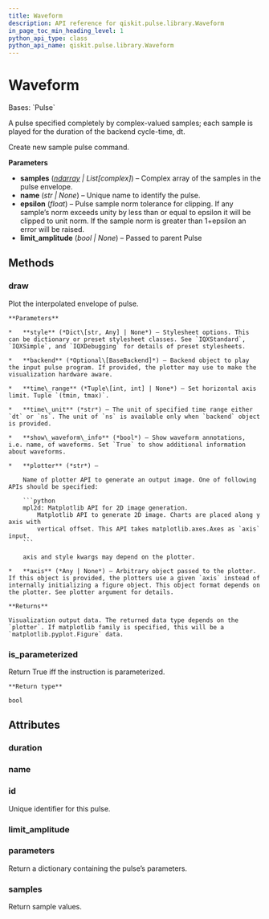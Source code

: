 ```yaml
---
title: Waveform
description: API reference for qiskit.pulse.library.Waveform
in_page_toc_min_heading_level: 1
python_api_type: class
python_api_name: qiskit.pulse.library.Waveform
---
```


# Waveform

<Class id="qiskit.pulse.library.Waveform" isDedicatedPage={true} github="https://github.com/qiskit/qiskit/tree/stable/0.24/qiskit/pulse/library/waveform.py" signature="Waveform(samples, name=None, epsilon=1e-07, limit_amplitude=None)">
  Bases: `Pulse`

  A pulse specified completely by complex-valued samples; each sample is played for the duration of the backend cycle-time, dt.

  Create new sample pulse command.

  **Parameters**

  *   **samples** ([*ndarray*](https://numpy.org/doc/stable/reference/generated/numpy.ndarray.html#numpy.ndarray "(in NumPy v1.25)") *| List\[complex]*) – Complex array of the samples in the pulse envelope.
  *   **name** (*str | None*) – Unique name to identify the pulse.
  *   **epsilon** (*float*) – Pulse sample norm tolerance for clipping. If any sample’s norm exceeds unity by less than or equal to epsilon it will be clipped to unit norm. If the sample norm is greater than 1+epsilon an error will be raised.
  *   **limit\_amplitude** (*bool | None*) – Passed to parent Pulse

  ## Methods

  <span id="qiskit-pulse-library-waveform-draw" />

  ### draw

  <Function id="qiskit.pulse.library.Waveform.draw" name="draw" signature="Waveform.draw(style=None, backend=None, time_range=None, time_unit='dt', show_waveform_info=True, plotter='mpl2d', axis=None)">
    Plot the interpolated envelope of pulse.

    **Parameters**

    *   **style** (*Dict\[str, Any] | None*) – Stylesheet options. This can be dictionary or preset stylesheet classes. See `IQXStandard`, `IQXSimple`, and `IQXDebugging` for details of preset stylesheets.

    *   **backend** (*Optional\[BaseBackend]*) – Backend object to play the input pulse program. If provided, the plotter may use to make the visualization hardware aware.

    *   **time\_range** (*Tuple\[int, int] | None*) – Set horizontal axis limit. Tuple `(tmin, tmax)`.

    *   **time\_unit** (*str*) – The unit of specified time range either `dt` or `ns`. The unit of `ns` is available only when `backend` object is provided.

    *   **show\_waveform\_info** (*bool*) – Show waveform annotations, i.e. name, of waveforms. Set `True` to show additional information about waveforms.

    *   **plotter** (*str*) –

        Name of plotter API to generate an output image. One of following APIs should be specified:

        ```python
        mpl2d: Matplotlib API for 2D image generation.
            Matplotlib API to generate 2D image. Charts are placed along y axis with
            vertical offset. This API takes matplotlib.axes.Axes as `axis` input.
        ```

        axis and style kwargs may depend on the plotter.

    *   **axis** (*Any | None*) – Arbitrary object passed to the plotter. If this object is provided, the plotters use a given `axis` instead of internally initializing a figure object. This object format depends on the plotter. See plotter argument for details.

    **Returns**

    Visualization output data. The returned data type depends on the `plotter`. If matplotlib family is specified, this will be a `matplotlib.pyplot.Figure` data.
  </Function>

  <span id="qiskit-pulse-library-waveform-is-parameterized" />

  ### is\_parameterized

  <Function id="qiskit.pulse.library.Waveform.is_parameterized" name="is_parameterized" signature="Waveform.is_parameterized()">
    Return True iff the instruction is parameterized.

    **Return type**

    bool
  </Function>

  ## Attributes

  ### duration

  <Attribute id="qiskit.pulse.library.Waveform.duration" name="duration" />

  ### name

  <Attribute id="qiskit.pulse.library.Waveform.name" name="name" />

  ### id

  <Attribute id="qiskit.pulse.library.Waveform.id" name="id">
    Unique identifier for this pulse.
  </Attribute>

  ### limit\_amplitude

  <Attribute id="qiskit.pulse.library.Waveform.limit_amplitude" name="limit_amplitude" attributeValue="True" />

  ### parameters

  <Attribute id="qiskit.pulse.library.Waveform.parameters" name="parameters">
    Return a dictionary containing the pulse’s parameters.
  </Attribute>

  ### samples

  <Attribute id="qiskit.pulse.library.Waveform.samples" name="samples">
    Return sample values.
  </Attribute>
</Class>

